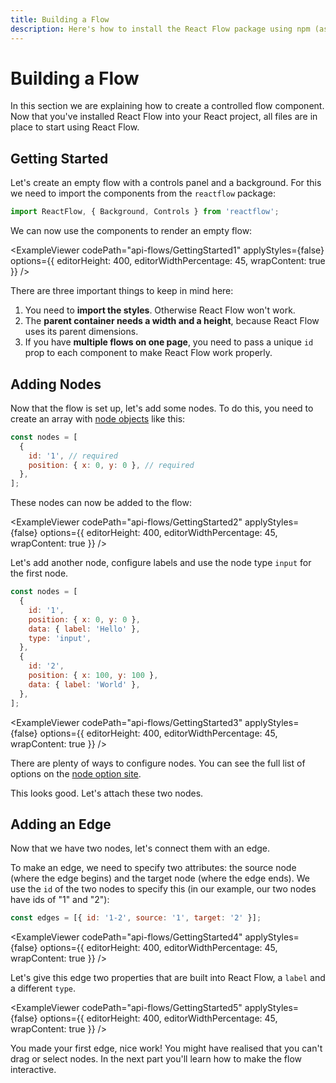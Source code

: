 ```yaml
---
title: Building a Flow
description: Here's how to install the React Flow package using npm (as reactflow), and how to include it in your own project
---
```


# Building a Flow


In this section we are explaining how to create a controlled flow component. Now that you've installed React Flow into your React project, all files are in place to start using React Flow.

## Getting Started

Let's create an empty flow with a controls panel and a background. For this we need to import the components from the `reactflow` package:

```js
import ReactFlow, { Background, Controls } from 'reactflow';
```

We can now use the components to render an empty flow:

<ExampleViewer
  codePath="api-flows/GettingStarted1"
  applyStyles={false}
  options={{ editorHeight: 400, editorWidthPercentage: 45, wrapContent: true }}
/>

There are three important things to keep in mind here:

1. You need to **import the styles**. Otherwise React Flow won't work.
2. The **parent container needs a width and a height**, because React Flow uses its parent dimensions.
3. If you have **multiple flows on one page**, you need to pass a unique `id` prop to each component to make React Flow work properly.

## Adding Nodes

Now that the flow is set up, let's add some nodes. To do this, you need to create an array with [node objects](/api-reference/types/Node) like this:

```js
const nodes = [
  {
    id: '1', // required
    position: { x: 0, y: 0 }, // required
  },
];
```

These nodes can now be added to the flow:

<ExampleViewer
  codePath="api-flows/GettingStarted2"
  applyStyles={false}
  options={{ editorHeight: 400, editorWidthPercentage: 45, wrapContent: true }}
/>

Let's add another node, configure labels and use the node type `input` for the first node.

```js
const nodes = [
  {
    id: '1',
    position: { x: 0, y: 0 },
    data: { label: 'Hello' },
    type: 'input',
  },
  {
    id: '2',
    position: { x: 100, y: 100 },
    data: { label: 'World' },
  },
];
```

<ExampleViewer
  codePath="api-flows/GettingStarted3"
  applyStyles={false}
  options={{ editorHeight: 400, editorWidthPercentage: 45, wrapContent: true }}
/>

There are plenty of ways to configure nodes. You can see the full list of options on the [node option site](/api-reference/types/Node).

This looks good. Let's attach these two nodes.

## Adding an Edge

Now that we have two nodes, let's connect them with an edge.

To make an edge, we need to specify two attributes: the source node (where the edge begins) and the target node (where the edge ends). We use the `id` of the two nodes to specify this (in our example, our two nodes have ids of "1" and "2"):

```js
const edges = [{ id: '1-2', source: '1', target: '2' }];
```

<ExampleViewer
  codePath="api-flows/GettingStarted4"
  applyStyles={false}
  options={{ editorHeight: 400, editorWidthPercentage: 45, wrapContent: true }}
/>

Let's give this edge two properties that are built into React Flow, a `label` and a different `type`.

<ExampleViewer
  codePath="api-flows/GettingStarted5"
  applyStyles={false}
  options={{ editorHeight: 400, editorWidthPercentage: 45, wrapContent: true }}
/>

You made your first edge, nice work! You might have realised that you can't drag or select nodes. In the next part you'll learn how to make the flow interactive.
